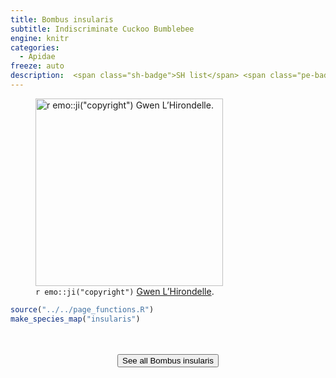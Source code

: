```yaml
---
title: Bombus insularis
subtitle: Indiscriminate Cuckoo Bumblebee
engine: knitr
categories:
  - Apidae
freeze: auto
description:  <span class="sh-badge">SH list</span> <span class="pe-badge">PM Evidence</span>
---
```

![`r emo::ji("copyright")` [Gwen L'Hirondelle ](https://inaturalist.ca/photos/242676158/).](https://inaturalist-open-data.s3.amazonaws.com/photos/242676158/medium.jpeg){height=300}





```r
source("../../page_functions.R")
make_species_map("insularis")
```
<br><br>
<center>


<a href="https://inaturalist.ca/observations?place_id=7085&quality_grade=research&subview=map&taxon_id=143036"><button type="button" class="btn btn-secondary">See all Bombus insularis <i class="fa-solid fa-arrow-up-right-from-square"></i> </button></a>
</center>
